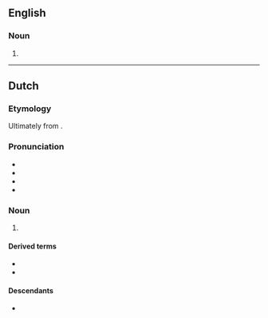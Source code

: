 ==English==

===Noun===
{{en-noun|~}}

# {{alternative spelling of|en|kerosene}}

----

==Dutch==

===Etymology===
Ultimately from {{der|nl|en|kerosine}}. {{etystub|nl}}

===Pronunciation===
* {{IPA|nl|/ˌkeː.roːˈzi.nə/}}
* {{audio|nl|Nl-kerosine.ogg|Audio}}
* {{hyphenation|nl|ke|ro|si|ne}}
* {{rhyme|nl|inə}}

===Noun===
{{nl-noun|f|-s|-}}

# {{l|en|kerosene}}

====Derived terms====
* {{l|nl|kerosinebelasting}}
* {{l|nl|kerosineheffing}}

====Descendants====
* {{desc|id|bor=1|kerosin}}